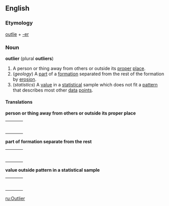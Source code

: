 ==English==
===Etymology===
[[outlie]] + [[-er]]

===Noun===
'''outlier''' (plural '''outliers''') 

#A person or thing away from others or outside its [[proper]] [[place]].
#(''geology'') A [[part]] of a [[formation]] separated from the rest of the formation by [[erosion]].
#(''statistics'') A [[value]] in a [[statistical]] sample which does not fit a [[pattern]] that describes most other [[data]] [[point]]s.

====Translations====

'''person or thing away from others or outside its proper place'''
{| border=0  width=100%
|-
|bgcolor="#FFFFE0" valign=top width=48%|
{|
<!--languages from A to I go here-->
|}
| width=1% |
|bgcolor="#FFFFE0" valign=top width=48%|
{|
<!--languages from J to Z go here-->
|}
|}

'''part of formation separate from the rest'''
{| border=0  width=100%
|-
|bgcolor="#FFFFE0" valign=top width=48%|
{|
<!--languages from A to I go here-->
|}
| width=1% |
|bgcolor="#FFFFE0" valign=top width=48%|
{|
<!--languages from J to Z go here-->
|}
|}

'''value outside pattern in a statistical sample'''
{| border=0  width=100%
|-
|bgcolor="#FFFFE0" valign=top width=48%|
{|
<!--languages from A to I go here-->
|}
| width=1% |
|bgcolor="#FFFFE0" valign=top width=48%|
{|
<!--languages from J to Z go here-->
|}
|}

[[ru:Outlier]]